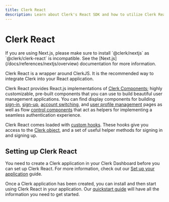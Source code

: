 ```yaml
---
title: Clerk React
description: Learn about Clerk's React SDK and how to utilize Clerk React components in your application.
---
```


# Clerk React

<Callout type="warning">
  If you are using Next.js, please make sure to install `@clerk/nextjs` as `@clerk/clerk-react` is incompatible. See the [Next.js](/docs/references/nextjs/overview) documentation for more information.
</Callout>

Clerk React is a wrapper around ClerkJS. It is the recommended way to integrate Clerk into your React application.

Clerk React provides React.js implementations of [Clerk Components](/docs/components/overview); highly customizable, pre-built components that you can use to build beautiful user management applications. You can find display components for building [sign-in](/docs/components/authentication/sign-in), [sign-up](/docs/components/authentication/sign-up), [account switching](/docs/components/user/user-button), and [user profile management](/docs/components/user/user-profile) pages as well as flow [control components](/docs/components/control/signed-in) that act as helpers for implementing a seamless authentication experience.

Clerk React comes loaded with [custom hooks](/docs/references/react/use-user). These hooks give you access to the [Clerk object](/docs/references/javascript/clerk/clerk), and a set of useful helper methods for signing in and signing up.

## Setting up Clerk React

You need to create a Clerk application in your Clerk Dashboard before you can set up Clerk React. For more information, check out our [Set up your application](/docs/quickstarts/setup-clerk) guide.

Once a Clerk application has been created, you can install and then start using Clerk React in your application. Our [quickstart guide](/docs/quickstarts/react) will have all the information you need to get started.



